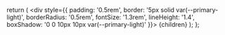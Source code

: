   return (
    <Card variant="secondary"> 
    <div style={{
        padding: '0.5rem', 
        border: '5px solid var(--primary-light)', 
        borderRadius: '0.5rem',
        fontSize: '1.3rem',
        lineHeight: '1.4',
        boxShadow: '0 0 10px 10px var(--primary-light)'
      }}>
        {children}
      </div>
    </Card>
  );
}; 